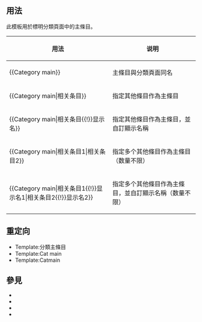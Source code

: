 {{Documentation subpage}}<!-- 在本行下編輯模板說明 -->
{{Lua|Module:Category main}}

== 用法 ==
此模板用於標明分類頁面中的主條目。

{| class="prettytable"
|-
!用法!!说明
|-
| <nowiki>{{Category main}}</nowiki> || 主條目與分類頁面同名
|-
| <nowiki>{{Category main|相关条目}}</nowiki> || 指定其他條目作為主條目
|-
| <nowiki>{{Category main|相关条目{{!}}显示名}}</nowiki> || 指定其他條目作為主條目，並自訂顯示名稱
|-
| <nowiki>{{Category main|相关条目1|相关条目2}}</nowiki> || 指定多个其他條目作為主條目（数量不限）
|-
| <nowiki>{{Category main|相关条目1{{!}}显示名1|相关条目2{{!}}显示名2}}</nowiki> || 指定多个其他條目作為主條目，並自訂顯示名稱（数量不限）
|}

==重定向==
*Template:分類主條目
*Template:Cat main
*Template:Catmain

== 參見 ==
* {{tl|Category explanation}}
* {{tl|Category main section}}
* {{tl|Main category}}
* {{tl|Main}}

<includeonly>{{Sandbox other||<!-- 本行下加入模板的分類 -->
[[Category:分類頁模板]]
[[Category:内部链接模板]]
}}</includeonly>